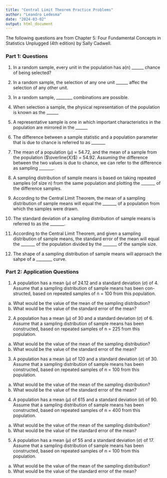 ```yaml
---
title: "Central Limit Theorem Practice Problems"
author: "Leandro Ledesma"
date: "2024-03-02"
output: html_document
---
```


The following questions are from Chapter 5: Four Fundamental Concepts in Statistics Unplugged (4th edition) by Sally Cadwell.

### Part 1: Questions

1) In a random sample, every unit in the population has a(n) ______ chance of being selected?

2) In a random sample, the selection of any one unit ______ affec the selection of any other unit.

3) In a random sample, ________ combinations are possible.

4) When selection a sample, the physical representation of the population is known as the ______

5) A representative sample is one in which important characteristics in the population are mirrored in the ______

6) The difference between a sample statistic and a population parameter that is due to chance is referred to as _______

7) The mean of a population ($\mu$) = 54.72, and the mean of a sample from the population ($\overline{X}$) = 54.92. Assuming the difference between the two values is due to chance, we can refer to the difference as sampling _______.

8) A sampling distribution of sample means is based on taking repeated samples (of size n) from the same population and plotting the _______ of the difference samples. 

9) According to the Central Limit Theorem, the mean of a sampling distribution of sample means will equal the _______ of a population from which the samples were drawn.

10) The standard deviation of a sampling distribution of sample means is referred to as the _______.

11) According to the Central Limit Theorem, and given a sampling distribution of sample means, the standard error of the mean will equal the _______ of the population divided by the _______ of the sample size.

12) The shape of a sampling distribution of sample means will approach the sahpe of a ________ curve.

### Part 2: Application Questions 

1. A population has a mean ($\mu$) of 24.12 and a standard deviation ($\sigma$) of 4. Assume that a sampling distribution of sample means has been con- structed, based on repeated samples of n = 100 from this population.
a. What would be the value of the mean of the sampling distribution?
b. What would be the value of the standard error of the mean?

2. A population has a mean ($\mu$) of 30 and a standard deviation ($\sigma$) of 6. Assume that a sampling distribution of sample means has been constructed, based on repeated samples of n = 225 from this population. 
a. What would be the value of the mean of the sampling distribution?
b. What would be the value of the standard error of the mean?

3. A population has a mean ($\mu$) of 120 and a standard deviation ($\sigma$) of 30. Assume that a sampling distribution of sample means has been constructed, based on repeated samples of n = 100 from this population. 
a. What would be the value of the mean of the sampling distribution?
b. What would be the value of the standard error of the mean?

4. A population has a mean ($\mu$) of 615 and a standard deviation ($\sigma$) of 90. Assume that a sampling distribution of sample means has been constructed, based on repeated samples of n = 400 from this population. 
a. What would be the value of the mean of the sampling distribution?
b. What would be the value of the standard error of the mean?

5. A population has a mean ($\mu$) of 55 and a standard deviation ($\sigma$) of 17. Assume that a sampling distribution of sample means has been constructed, based on repeated samples of n = 100 from this population. 
a. What would be the value of the mean of the sampling distribution?
b. What would be the value of the standard error of the mean?




